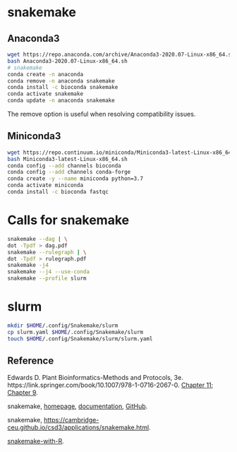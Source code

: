 # snakemake

## Anaconda3

```bash
wget https://repo.anaconda.com/archive/Anaconda3-2020.07-Linux-x86_64.sh
bash Anaconda3-2020.07-Linux-x86_64.sh
# snakemake
conda create -n anaconda
conda remove -n anaconda snakemake
conda install -c bioconda snakemake
conda activate snakemake
conda update -n anaconda snakemake
```

The remove option is useful when resolving compatibility issues.

## Miniconda3

```bash
wget https://repo.continuum.io/miniconda/Miniconda3-latest-Linux-x86_64.sh
bash Miniconda3-latest-Linux-x86_64.sh
conda config --add channels bioconda
conda config --add channels conda-forge
conda create -y --name miniconda python=3.7
conda activate miniconda
conda install -c bioconda fastqc
```

# Calls for snakemake

```bash
snakemake --dag | \
dot -Tpdf > dag.pdf
snakemake --rulegraph | \
dot -Tpdf > rulegraph.pdf
snakemake -j4
snakemake --j4 --use-conda
snakemake --profile slurm
```

# slurm

```bash
mkdir $HOME/.config/Snakemake/slurm
cp slurm.yaml $HOME/.config/Snakemake/slurm
touch $HOME/.config/Snakemake/slurm/slurm.yaml
```

## Reference

Edwards D. Plant Bioinformatics-Methods and Protocols, 3e. https://link.springer.com/book/10.1007/978-1-0716-2067-0. [Chapter 11](https://link.springer.com/protocol/10.1007/978-1-0716-2067-0_11); [Chapter 9](https://link.springer.com/protocol/10.1007/978-1-0716-2067-0_9).

snakemake, [homepage](https://snakemake.github.io/), [documentation](https://snakemake.readthedocs.io/en/stable/), [GitHub](https://github.com/snakemake/snakemake).

snakemake, [https://cambridge-ceu.github.io/csd3/applications/snakemake.html](https://cambridge-ceu.github.io/csd3/applications/snakemake.html).

[snakemake-with-R](https://github.com/fritzbayer/snakemake-with-R).
